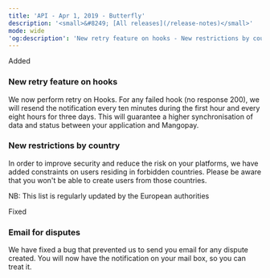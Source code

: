 ```yaml
---
title: 'API - Apr 1, 2019 - Butterfly'  
description: '<small>&#8249; [All releases](/release-notes)</small>'  
mode: wide  
'og:description': 'New retry feature on hooks - New restrictions by country - Email for disputes'  
---
```

  
  <div class="pill pill-green rn-pill">Added</div> 
  
### New retry feature on hooks  

We now perform retry on Hooks. For any failed hook (no response 200), we will resend the notification every ten minutes during the first hour and every eight hours for three days. This will guarantee a higher synchronisation of data and status between your application and Mangopay. 
  
### New restrictions by country  

In order to improve security and reduce the risk on your platforms, we have added constraints on users residing in forbidden countries. Please be aware that you won't be able to create users from those countries.   

NB: This list is regularly updated by the European authorities  
  <div class="pill pill-orange rn-pill">Fixed</div> 
  
### Email for disputes  

We have fixed a bug that prevented us to send you email for any dispute created. You will now have the notification on your mail box, so you can treat it.